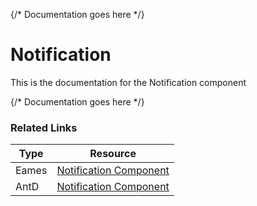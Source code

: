

<Meta of={NotificationStories} />

{/* Documentation goes here */}

# Notification

This is the documentation for the Notification component

{/* Documentation goes here */}

<Canvas meta={NotificationStories.default} />

### Related Links

| Type  | Resource                                                                                                                                               |
| ----- | ------------------------------------------------------------------------------------------------------------------------------------------------------ |
| Eames | [Notification Component](https://www.figma.com/design/veXnmignQnJz8StIq10VJ5/Eames-2.0---Foundations-%26-Components?node-id=422-13542&p=f&t=1Pi9thxrLJt7TsHN-0) |
| AntD | [Notification Component](https://ant.design/components/notification) |

